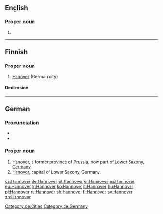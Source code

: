 ==English==

===Proper noun===
{{en-proper noun}}

# {{alternative form of|Hanover|lang=en}}

----


==Finnish==

===Proper noun===
{{fi-proper noun}}

# [[Hanover]] (German city)

====Declension====
{{fi-decl-risti|n=sg|Hannover|||a|i=0}}

----

==German==
{{wikipedia|lang=de}}

===Pronunciation===
* {{audio|De-Hannover-pronunciation.ogg|audio|lang=de}}
* {{audio|De-Hannover.ogg|Audio|lang=de}}

===Proper noun===
{{de-proper noun|n}}

# [[Hanover]], a former [[province]] of [[Prussia]], now part of [[Lower Saxony]], [[Germany]].
# [[Hanover]], capital of Lower Saxony, Germany.

[[Category:de:Cities]]
[[Category:de:Germany]]

[[cs:Hannover]]
[[de:Hannover]]
[[et:Hannover]]
[[el:Hannover]]
[[es:Hannover]]
[[eu:Hannover]]
[[fr:Hannover]]
[[ko:Hannover]]
[[it:Hannover]]
[[hu:Hannover]]
[[pl:Hannover]]
[[ru:Hannover]]
[[sh:Hannover]]
[[fi:Hannover]]
[[sv:Hannover]]
[[zh:Hannover]]